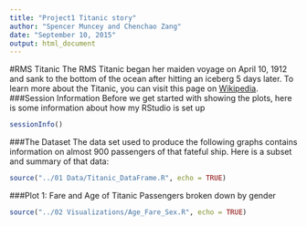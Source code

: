 ```yaml
---
title: "Project1 Titanic story"
author: "Spencer Muncey and Chenchao Zang"
date: "September 10, 2015"
output: html_document
---
```

#RMS Titanic
The RMS Titanic began her maiden voyage on April 10, 1912 and sank to the bottom of the ocean after hitting an iceberg 5 days later. To learn more about the Titanic, you can visit this page on [Wikipedia](https://en.wikipedia.org/wiki/RMS_Titanic).  
###Session Information
Before we get started with showing the plots, here is some information about how my RStudio is set up
```r
sessionInfo()
```
###The Dataset
The data set used to produce the following graphs contains information on almost 900 passengers of that fateful ship. Here is a subset and summary of that data:

```r
source("../01 Data/Titanic_DataFrame.R", echo = TRUE)
```

###Plot 1: Fare and Age of Titanic Passengers broken down by gender
```r
source("../02 Visualizations/Age_Fare_Sex.R", echo = TRUE)
```
